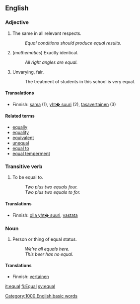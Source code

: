 ==English==

=== Adjective ===

# The same in all relevant respects.
#: ''Equal conditions should produce equal results.''
# (''mathematics'') Exactly identical.
#: ''All right angles are equal.''
# Unvarying, fair.
#: The treatment of students in this school is very equal.

==== Transalations ====

*Finnish: [[sama]] (1), [[yht� suuri]] (2), [[tasavertainen]] (3)

==== Related terms ====

* [[equally]]
* [[equality]]
* [[equivalent]]
* [[unequal]]
* [[equal to]]
* [[equal temperment]]

=== Transitive verb ===

# To be equal to.
#: ''Two plus two equals four.''
#: ''Two plus two equals to for.''

==== Translations ====

*Finnish: [[olla yht� suuri]], [[vastata]]

=== Noun ===

# Person or thing of equal status.
#: ''We're all equals here.''
#: ''This beer has no equal.''

==== Translations ====

*Finnish: [[vertainen]]

[[it:equal]]
[[fi:Equal]]
[[sv:equal]]
[[Category:1000 English basic words]]